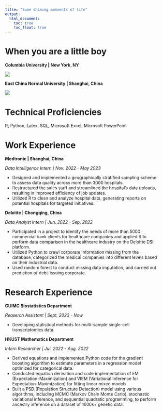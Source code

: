 ```yaml
---
title: "Some shining momoents of life"
output: 
  html_document:
    toc: true
    toc_float: true
---
```


# When you are a little boy

**Columbia University | New York, NY**

![](images/yong1.JPG)

**East China Normal University | Shanghai, China**

![](imayoung2.JPG.JPG)


# Technical Proficiencies

R, Python, Latex, SQL, Microsoft Excel, Microsoft PowerPoint

# Work Experience

**Medtronic | Shanghai, China**

*Data Intelligence Intern | Nov. 2022 - May 2023*

* Designed and implemented a geographically stratified sampling scheme to assess data quality across more than 3000 hospitals.
* Restructured the sales staff and streamlined the hospital's data uploads, resulting in improved efficiency of job updates.
* Utilized R to clean and analyze hospital data, generating reports on potential hospitals for targeted initiatives.

**Deloitte | Chongqing, China**

*Data Analyst Intern | Jun. 2022 - Sep. 2022*

* Participated in a project to identify the needs of more than 5000 commercial bank clients for healthcare companies and applied R to perform data comparison in the healthcare industry on the Deloitte DSI platform.
* Utilized Python to crawl corporate information missing from the database, categorized the medical companies into different levels based on their industrial data.
* Used random forest to conduct missing data imputation, and carried out prediction of debt-issuing corporate.


# Research Experience

**CUIMC Biostatistics Department**

*Reaserch Assistant | Sept. 2023 - Now*

* Developing statistical methods for multi-sample single-cell transcriptomics data.


**HKUST Mathematics Department**

*Intern Researcher | Jul. 2022 - Aug. 2022*

* Derived equations and implemented Python code for the gradient boosting algorithm to estimate parameters in a regression model optimized for categorical data.
* Conducted equation derivation and code implementation of EM (Expectation-Maximization) and VIEM (Variational Inference for Expectation-Maximization) for fitting linear mixed models.
* Built a PSD (Population Structure Detection) model using various algorithms, including MCMC (Markov Chain Monte Carlo), stochastic variational inference, and sequential quadratic programming, to perform ancestry inference on a dataset of 1000k+ genetic data.

